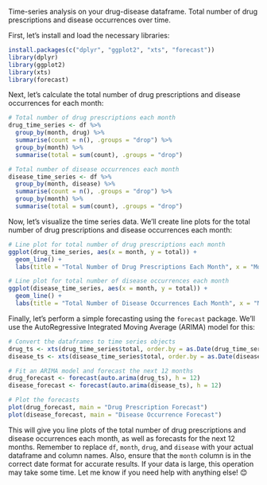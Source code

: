 Time-series analysis on your drug-disease dataframe. Total number of drug prescriptions and disease occurrences over time. 

First, let's install and load the necessary libraries:
```r
install.packages(c("dplyr", "ggplot2", "xts", "forecast"))
library(dplyr)
library(ggplot2)
library(xts)
library(forecast)
```

Next, let's calculate the total number of drug prescriptions and disease occurrences for each month:

```r
# Total number of drug prescriptions each month
drug_time_series <- df %>%
  group_by(month, drug) %>%
  summarise(count = n(), .groups = "drop") %>%
  group_by(month) %>%
  summarise(total = sum(count), .groups = "drop")

# Total number of disease occurrences each month
disease_time_series <- df %>%
  group_by(month, disease) %>%
  summarise(count = n(), .groups = "drop") %>%
  group_by(month) %>%
  summarise(total = sum(count), .groups = "drop")
```

Now, let's visualize the time series data. We'll create line plots for the total number of drug prescriptions and disease occurrences each month:

```r
# Line plot for total number of drug prescriptions each month
ggplot(drug_time_series, aes(x = month, y = total)) +
  geom_line() +
  labs(title = "Total Number of Drug Prescriptions Each Month", x = "Month", y = "Total")

# Line plot for total number of disease occurrences each month
ggplot(disease_time_series, aes(x = month, y = total)) +
  geom_line() +
  labs(title = "Total Number of Disease Occurrences Each Month", x = "Month", y = "Total")
```

Finally, let's perform a simple forecasting using the `forecast` package. We'll use the AutoRegressive Integrated Moving Average (ARIMA) model for this:

```r
# Convert the dataframes to time series objects
drug_ts <- xts(drug_time_series$total, order.by = as.Date(drug_time_series$month))
disease_ts <- xts(disease_time_series$total, order.by = as.Date(disease_time_series$month))

# Fit an ARIMA model and forecast the next 12 months
drug_forecast <- forecast(auto.arima(drug_ts), h = 12)
disease_forecast <- forecast(auto.arima(disease_ts), h = 12)

# Plot the forecasts
plot(drug_forecast, main = "Drug Prescription Forecast")
plot(disease_forecast, main = "Disease Occurrence Forecast")
```

This will give you line plots of the total number of drug prescriptions and disease occurrences each month, as well as forecasts for the next 12 months. Remember to replace `df`, `month`, `drug`, and `disease` with your actual dataframe and column names. Also, ensure that the `month` column is in the correct date format for accurate results. If your data is large, this operation may take some time. Let me know if you need help with anything else! 😊
